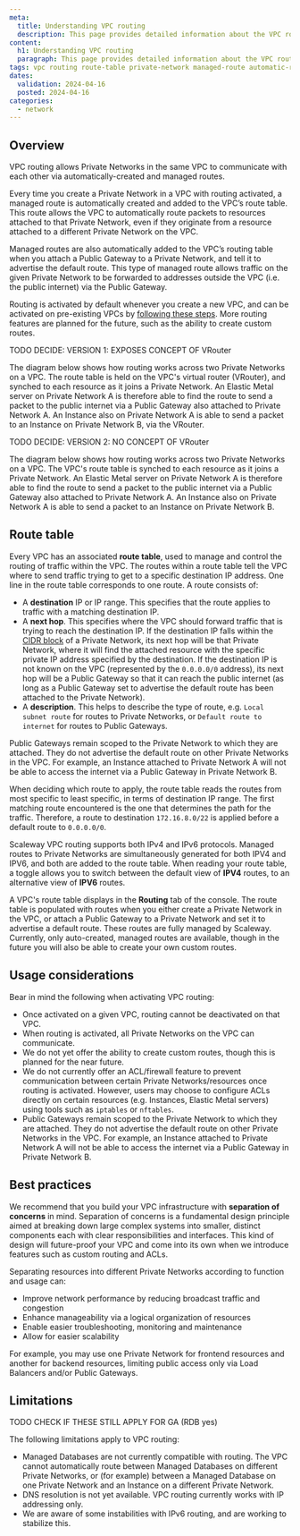 ```yaml
---
meta:
  title: Understanding VPC routing
  description: This page provides detailed information about the VPC routing feature, which connects Private Networks within the same VPC.
content:
  h1: Understanding VPC routing
  paragraph: This page provides detailed information about the VPC routing feature, which connects Private Networks within the same VPC.
tags: vpc routing route-table private-network managed-route automatic-route local-subnet-route default-route
dates:
  validation: 2024-04-16
  posted: 2024-04-16
categories:
  - network
---
```


## Overview

VPC routing allows Private Networks in the same VPC to communicate with each other via automatically-created and managed routes.

Every time you create a Private Network in a VPC with routing activated, a managed route is automatically created and added to the VPC’s route table. This route allows the VPC to automatically route packets to resources attached to that Private Network, even if they originate from a resource attached to a different Private Network on the VPC.

Managed routes are also automatically added to the VPC’s routing table when you attach a Public Gateway to a Private Network, and tell it to advertise the default route. This type of managed route allows traffic on the given Private Network to be forwarded to addresses outside the VPC (i.e. the public internet) via the Public Gateway.

Routing is activated by default whenever you create a new VPC, and can be activated on pre-existing VPCs by [following these steps](/network/vpc/how-to/manage-routing/#how-to-activate-routing-on-an-existing-vpc). More routing features are planned for the future, such as the ability to create custom routes.

TODO DECIDE: VERSION 1: EXPOSES CONCEPT OF VRouter

The diagram below shows how routing works across two Private Networks on a VPC. The route table is held on the VPC's virtual router (VRouter), and synched to each resource as it joins a Private Network. An Elastic Metal server on Private Network A is therefore able to find the route to send a packet to the public internet via a Public Gateway also attached to Private Network A. An Instance also on Private Network A is able to send a packet to an Instance on Private Network B, via the VRouter.

<Lightbox src="scaleway-routing.webp" alt="A diagram shows two Private Networks inside a VPC. A route table on a virtual router sits inside the VPC, and the route table is synchronized to each resource attached to the VPC's Private Networks. An Instance on Private Network A is able to send a packet to an Instance on Private Network B. An Elastic Metal server on Private Network A is able to send a packet to the public internet via the Public Gateway also on Private Network A." />

TODO DECIDE: VERSION 2: NO CONCEPT OF VRouter

The diagram below shows how routing works across two Private Networks on a VPC. The VPC's route table is synched to each resource as it joins a Private Network. An Elastic Metal server on Private Network A is therefore able to find the route to send a packet to the public internet via a Public Gateway also attached to Private Network A. An Instance also on Private Network A is able to send a packet to an Instance on Private Network B.

<Lightbox src="scaleway-routing-alt.webp" alt="A diagram shows two Private Networks inside a VPC. A route table sits inside the VPC, and is synchronized to each resource attached to the VPC's Private Networks. An Instance on Private Network A is able to send a packet to an Instance on Private Network B. An Elastic Metal server on Private Network A is able to send a packet to the public internet via the Public Gateway also on Private Network A." />

## Route table

<Lightbox src="scaleway-route-table.webp" alt="A screenshot of a route table from the Scaleway console is shown, exemplifying the principles described in the text below." />

Every VPC has an associated **route table**, used to manage and control the routing of traffic within the VPC. The routes within a route table tell the VPC where to send traffic trying to get to a specific destination IP address. One line in the route table corresponds to one route. A route consists of:

- A **destination** IP or IP range. This specifies that the route applies to traffic with a matching destination IP.
- A **next hop**. This specifies where the VPC should forward traffic that is trying to reach the destination IP. If the destination IP falls within the [CIDR block](#cidr-block) of a Private Network, its next hop will be that Private Network, where it will find the attached resource with the specific private IP address specified by the destination. If the destination IP is not known on the VPC (represented by the `0.0.0.0/0` address), its next hop will be a Public Gateway so that it can reach the public internet (as long as a Public Gateway set to advertise the default route has been attached to the Private Network).
- A **description**. This helps to describe the type of route, e.g. `Local subnet route` for routes to Private Networks, or `Default route to internet` for routes to Public Gateways. 

<Message type="important">
Public Gateways remain scoped to the Private Network to which they are attached. They do not advertise the default route on other Private Networks in the VPC. For example, an Instance attached to Private Network A will not be able to access the internet via a Public Gateway in Private Network B.
</Message>

When deciding which route to apply, the route table reads the routes from most specific to least specific, in terms of destination IP range. The first matching route encountered is the one that determines the path for the traffic. Therefore, a route to destination `172.16.8.0/22` is applied before a default route to `0.0.0.0/0`.

Scaleway VPC routing supports both IPv4 and IPv6 protocols. Managed routes to Private Networks are simultaneously generated for both IPV4 and IPV6, and both are added to the route table. When reading your route table, a toggle allows you to switch between the default view of **IPV4** routes, to an alternative view of **IPV6** routes.

A VPC's route table displays in the **Routing** tab of the console. The route table is populated with routes when you either create a Private Network in the VPC, or attach a Public Gateway to a Private Network and set it to advertise a default route. These routes are fully managed by Scaleway. Currently, only auto-created, managed routes are available, though in the future you will also be able to create your own custom routes.

## Usage considerations

Bear in mind the following when activating VPC routing:

- Once activated on a given VPC, routing cannot be deactivated on that VPC.
- When routing is activated, all Private Networks on the VPC can communicate.
- We do not yet offer the ability to create custom routes, though this is planned for the near future.
- We do not currently offer an ACL/firewall feature to prevent communication between certain Private Networks/resources once routing is activated. However, users may choose to configure ACLs directly on certain resources (e.g. Instances, Elastic Metal servers) using tools such as `iptables` or `nftables`.
- Public Gateways remain scoped to the Private Network to which they are attached. They do not advertise the default route on other Private Networks in the VPC. For example, an Instance attached to Private Network A will not be able to access the internet via a Public Gateway in Private Network B.

## Best practices

We recommend that you build your VPC infrastructure with **separation of concerns** in mind. Separation of concerns is a fundamental design principle aimed at breaking down large complex systems into smaller, distinct components each with clear responsibilities and interfaces. This kind of design will future-proof your VPC and come into its own when we introduce features such as custom routing and ACLs.

 Separating resources into different Private Networks according to function and usage can:
- Improve network performance by reducing broadcast traffic and congestion
- Enhance manageability via a logical organization of resources
- Enable easier troubleshooting, monitoring and maintenance
- Allow for easier scalability

For example, you may use one Private Network for frontend resources and another for backend resources, limiting public access only via Load Balancers and/or Public Gateways.

## Limitations

TODO CHECK IF THESE STILL APPLY FOR GA (RDB yes)

The following limitations apply to VPC routing:

- Managed Databases are not currently compatible with routing. The VPC cannot automatically route between Managed Databases on different Private Networks, or (for example) between a Managed Database on one Private Network and an Instance on a different Private Network.
- DNS resolution is not yet available. VPC routing currently works with IP addressing only.
- We are aware of some instabilities with IPv6 routing, and are working to stabilize this.


